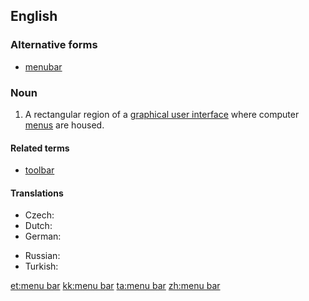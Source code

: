 ==English==
{{wikipedia}}

===Alternative forms===
* [[menubar]]

===Noun===
{{en-noun|head=[[menu]] [[bar]]}}

# {{context|graphical user interface|lang=en}} A rectangular region of a [[graphical user interface]] where computer [[menu]]s are housed.

====Related terms====
* [[toolbar]]

====Translations====
{{trans-top|rectangular region of a graphical user interface where computer menus are housed}}
* Czech: {{t|cs|panel nabídek|m}}
* Dutch: {{t|nl|menubalk|m}}
* German: {{t|de|Menüleiste|f}}
{{trans-mid}}
* Russian: {{t|ru|строка меню|f|tr=stroká menjú|sc=Cyrl}}
* Turkish: {{t|tr|menü çubuğu}}
{{trans-bottom}}

[[et:menu bar]]
[[kk:menu bar]]
[[ta:menu bar]]
[[zh:menu bar]]